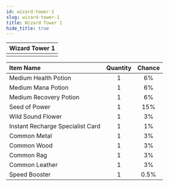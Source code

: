 ---
id: wizard-tower-1
slug: wizard-tower-1
title: Wizard Tower 1
hide_title: true
---


| Wizard Tower 1 |
| :------------: |
| <MapIcon iconId="68"/> |

|Item Name|Quantity|Chance|
|:--|:-:|:-:|
| <ItemIcon iconId="1003" height="32" /> Medium Health Potion|1|6%|
| <ItemIcon iconId="1006" height="32" /> Medium Mana Potion|1|6%|
| <ItemIcon iconId="1009" height="32" /> Medium Recovery Potion|1|6%|
| <ItemIcon iconId="1012" height="32" /> Seed of Power|1|15%|
| <ItemIcon iconId="1086" height="32" /> Wild Sound Flower|1|3%|
| <ItemIcon iconId="2144" height="32" /> Instant Recharge Specialist Card|1|1%|
| <ItemIcon iconId="2036" height="32" /> Common Metal|1|3%|
| <ItemIcon iconId="2040" height="32" /> Common Wood|1|3%|
| <ItemIcon iconId="2044" height="32" /> Common Rag|1|3%|
| <ItemIcon iconId="2048" height="32" /> Common Leather|1|3%|
| <ItemIcon iconId="1426" height="32" /> Speed Booster|1|0.5%|

